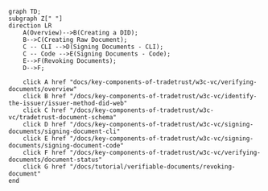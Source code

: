 ```mermaid
graph TD;
subgraph Z[" "]
direction LR
    A(Overview)-->B(Creating a DID);
    B-->C(Creating Raw Document);
    C -- CLI -->D(Signing Documents - CLI);
    C -- Code -->E(Signing Documents - Code);
    E-->F(Revoking Documents);
    D-->F;

    click A href "docs/key-components-of-tradetrust/w3c-vc/verifying-documents/overview"
    click B href "/docs/key-components-of-tradetrust/w3c-vc/identify-the-issuer/issuer-method-did-web"
    click C href "/docs/key-components-of-tradetrust/w3c-vc/tradetrust-document-schema"
    click D href "/docs/key-components-of-tradetrust/w3c-vc/signing-documents/signing-document-cli"
    click E href "/docs/key-components-of-tradetrust/w3c-vc/signing-documents/signing-document-code"
    click F href "/docs/key-components-of-tradetrust/w3c-vc/verifying-documents/document-status"
    click G href "/docs/tutorial/verifiable-documents/revoking-document"
end
```
